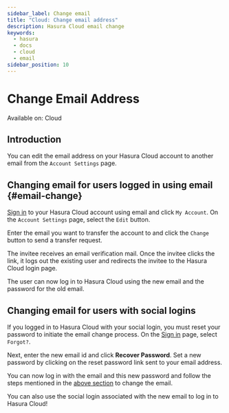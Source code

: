 ```yaml
---
sidebar_label: Change email
title: "Cloud: Change email address"
description: Hasura Cloud email change
keywords:
  - hasura
  - docs
  - cloud
  - email
sidebar_position: 10
---
```



# Change Email Address

<div className="badge badge--primary heading-badge">Available on: Cloud</div>

## Introduction

You can edit the email address on your Hasura Cloud account to another email from the `Account Settings` page.

## Changing email for users logged in using email {#email-change}

[Sign in](https://cloud.hasura.io/login?redirect_url=/) to your Hasura Cloud account using email and click `My Account`.
On the `Account Settings` page, select the `Edit` button.

<Thumbnail src="/img/account-management/account-settings-tab.png" alt="Account Management" width="1100px" />

Enter the email you want to transfer the account to and click the `Change` button to send a transfer request.

<Thumbnail src="/img/account-management/edit-email-input.png" alt="edit email section" width="800px" />

The invitee receives an email verification mail. Once the invitee clicks the link, it logs out the existing user and
redirects the invitee to the Hasura Cloud login page.

The user can now log in to Hasura Cloud using the new email and the password for the old email.

## Changing email for users with social logins

If you logged in to Hasura Cloud with your social login, you must reset your password to initiate the email change
process. On the [Sign in](https://cloud.hasura.io/login?redirect_url=/) page, select `Forgot?`.

<Thumbnail src="/img/account-management/forgot-password.png" alt="Forgot password" width="450px" />

Next, enter the new email id and click **Recover Password**. Set a new password by clicking on the reset password link
sent to your email address.

You can now log in with the email and this new password and follow the steps mentioned in the
[above section](#email-change) to change the email.

You can also use the social login associated with the new email to log in to Hasura Cloud!
